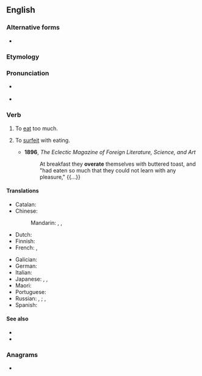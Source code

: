==English==

===Alternative forms===
* {{l|en|over-eat}}

===Etymology===
{{prefix|en|over|eat}}

===Pronunciation===
* {{a|US}} {{IPA|en|/ˌoʊvɚˈit/}}
* {{rhymes|en|iːt}}

===Verb===
{{en-verb|overeats|overeating|overate|overeaten}}

# {{lb|en|intransitive}} To [[eat]] too much.
# {{lb|en|reflexive|dated}} To [[surfeit]] with eating.
#* '''1896''', ''The Eclectic Magazine of Foreign Literature, Science, and Art''
#*: At breakfast they '''overate''' themselves with buttered toast, and "had eaten so much that they could not learn with any pleasure," {{...}}

====Translations====
{{trans-top|eat too much}}
* Catalan: {{t+|ca|sobremenjar}}
* Chinese:
*: Mandarin: {{t|cmn|[[吃]][[得]][[過多]]|sc=Hani}}, {{t|cmn|[[吃]][[得]][[过多]]|tr=chī de guòduō|sc=Hani}}, {{t+|cmn|暴食|tr=bàoshí|sc=Hani}}
* Dutch: {{t+|nl|overeten}}
* Finnish: {{t+|fi|ylensyödä}}
* French: {{t|fr|[[trop]] [[manger]]}}, {{t+|fr|suralimenter|alt=se suralimenter}}
{{trans-mid}}
* Galician: {{t|gl|empachar}}
* German: {{t+|de|überessen|alt=sich überessen}}
* Italian: {{t|it|mangiare troppo}}
* Japanese: {{t|ja|過食|tr=かしょくする, kashoku suru|alt=過食する|sc=Jpan}}, {{t|ja|暴食|tr=ぼうしょくする, bōshoku suru|alt=暴食する|sc=Jpan}}, {{t|ja|食べ過ぎる|tr=たべすぎる, tabesugiru|sc=Jpan}}
* Maori: {{t|mi|pūponga}}
* Portuguese: {{t+|pt|empachar}}
* Russian: {{t+|ru|объеда́ться|impf}}, {{t+|ru|объе́сться|pf}}; {{t+|ru|перееда́ть|impf}}, {{t+|ru|перее́сть|pf}}
* Spanish: {{t+|es|empacharse}} 
{{trans-bottom}}

====See also====
* {{l|en|pack on the pounds}}
* {{l|en|obesity}}

===Anagrams===
* {{anagrams|en|a=aeeortv|overate|toreave}}